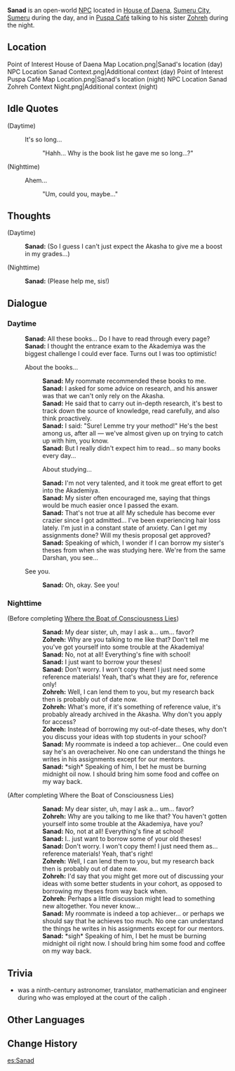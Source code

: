 {{Character Infobox
|type             = Open-World NPC
|image            = NPC Sanad.png
|region           = Sumeru
|location         = Sumeru
|affiliation      = Amurta
|title            = Student
|dialoguereward   = 
|ancestry         = <!-- Clan/family -->
|father           = 
|mother           = 
|spouse           = 
|sibling          = Zohreh
|child            = 
|relative         = 
|voiceEN          = 
|voiceCN          = 
|voiceJP          = 
}}
'''Sanad''' is an open-world [[NPC]] located in [[House of Daena]], [[Sumeru City]], [[Sumeru]] during the day, and in [[Puspa Café]] talking to his sister [[Zohreh]] during the night.

==Location==
<gallery>
Point of Interest House of Daena Map Location.png|Sanad's location (day)
NPC Location Sanad Context.png|Additional context (day)
Point of Interest Puspa Café Map Location.png|Sanad's location (night)
NPC Location Sanad Zohreh Context Night.png|Additional context (night)
</gallery>
<!--
==Profile==
''(To be added.)''

===Appearance===
''(To be added.)''

==Quests and Events==
{{Quests and Events}}
-->
==Idle Quotes==
{{Dialogue Start}}
;(Daytime)
: {{DIcon|Idle}} It's so long...
:: {{A|VO Sanad 01.ogg}} "Hahh... Why is the book list he gave me so long...?"

;(Nighttime)
: {{DIcon|Idle}} Ahem...
:: {{A|VO Sanad 02.ogg}} "Um, could you, maybe..."
{{Dialogue End}}

==Thoughts==
{{All Schemes to Know Explanation|name=Sanad}}
{{Dialogue Start}}
;(Daytime)
:{{A|VO Sanad All Schemes to Know 01.ogg}} '''Sanad:''' (So I guess I can't just expect the Akasha to give me a boost in my grades...)

;(Nighttime)
:{{A|VO Sanad All Schemes to Know 02.ogg}} '''Sanad:''' (Please help me, sis!)
{{Dialogue End}}

==Dialogue==
===Daytime===
{{Dialogue Start}}
:'''Sanad:''' All these books... Do I have to read through every page?
:'''Sanad:''' I thought the entrance exam to the Akademiya was the biggest challenge I could ever face. Turns out I was too optimistic!
:{{DIcon}} About the books...
::'''Sanad:''' My roommate recommended these books to me.
::'''Sanad:''' I asked for some advice on research, and his answer was that we can't only rely on the Akasha.
::'''Sanad:''' He said that to carry out in-depth research, it's best to track down the source of knowledge, read carefully, and also think proactively.
::'''Sanad:''' I said: "Sure! Lemme try your method!" He's the best among us, after all &mdash; we've almost given up on trying to catch up with him, you know.
::'''Sanad:''' But I really didn't expect him to read... so many books every day...
::{{DIcon}} About studying...
::'''Sanad:''' I'm not very talented, and it took me great effort to get into the Akademiya.
::'''Sanad:''' My sister often encouraged me, saying that things would be much easier once I passed the exam.
::'''Sanad:''' That's not true at all! My schedule has become ever crazier since I got admitted... I've been experiencing hair loss lately. I'm just in a constant state of anxiety. Can I get my assignments done? Will my thesis proposal get approved?
::'''Sanad:''' Speaking of which, I wonder if I can borrow my sister's theses from when she was studying here. We're from the same Darshan, you see...
:{{DIcon}} See you.
::'''Sanad:''' Oh, okay. See you!
{{Dialogue End}}

===Nighttime===
{{Dialogue Start}}
;(Before completing [[Where the Boat of Consciousness Lies]])
::'''Sanad:''' My dear sister, uh, may I ask a... um... favor?
::'''Zohreh:''' Why are you talking to me like that? Don't tell me you've got yourself into some trouble at the Akademiya!
::'''Sanad:''' No, not at all! Everything's fine with school!
::'''Sanad:''' I just want to borrow your theses!
::'''Sanad:''' Don't worry. I won't copy them! I just need some reference materials! Yeah, that's what they are for, reference only!
::'''Zohreh:''' Well, I can lend them to you, but my research back then is probably out of date now.
::'''Zohreh:''' What's more, if it's something of reference value, it's probably already archived in the Akasha. Why don't you apply for access?
::'''Zohreh:''' Instead of borrowing my out-of-date theses, why don't you discuss your ideas with top students in your school?
::'''Sanad:''' My roommate is indeed a top achiever... One could even say he's an overacheiver. No one can understand the things he writes in his assignments except for our mentors.
::'''Sanad:''' *sigh* Speaking of him, I bet he must be burning midnight oil now. I should bring him some food and coffee on my way back.

;(After completing Where the Boat of Consciousness Lies)
::'''Sanad:''' My dear sister, uh, may I ask a... um... favor?
::'''Zohreh:''' Why are you talking to me like that? You haven't gotten yourself into some trouble at the Akademiya, have you?
::'''Sanad:''' No, not at all! Everything's fine at school!
::'''Sanad:''' I.. just want to borrow some of your old theses!
::'''Sanad:''' Don't worry. I won't copy them! I just need them as... reference materials! Yeah, that's right!
::'''Zohreh:''' Well, I can lend them to you, but my research back then is probably out of date now.
::'''Zohreh:''' I'd say that you might get more out of discussing your ideas with some better students in your cohort, as opposed to borrowing my theses from way back when.
::'''Zohreh:''' Perhaps a little discussion might lead to something new altogether. You never know...
::'''Sanad:''' My roommate is indeed a top achiever... or perhaps we should say that he achieves too much. No one can understand the things he writes in his assignments except for our mentors.
::'''Sanad:''' *sigh* Speaking of him, I bet he must be burning midnight oil right now. I should bring him some food and coffee on my way back.
{{Dialogue End}}
<!--
==Event Dialogue==
===Event Name===
{{Dialogue Start}}
:'''{{subst:PAGENAME}}:'''
{{Dialogue End}}
-->

==Trivia==
*{{w|Sanad ibn Ali}} was a ninth-century astronomer, translator, mathematician and engineer during {{w|Islamic Golden Age}} who was employed at the court of the {{w|Abbasid Caliphate|Abbasid}} caliph {{w|al-Ma'mun|Al-Ma'mun}}.

==Other Languages==
{{Other Languages
|default_hidden = 1
|en      = Sanad
|zhs     = 萨纳德
|zhs_rm  = Sànàdé
|zht     = 薩納德
|zht_rm  = Sànàdé
|ja      = サナド
|ja_rm   = Sanado
|ko      = 사나드
|es      = Sanad
|fr      = Sanad
|ru      = Санад
|th      = Sanad
|vi      = Sanad
|de      = Sanad
|id      = Sanad
|pt      = Sanad
|tr      = Sanad
|it      = Sanad
}}

==Change History==
{{Change History|3.0}}

[[es:Sanad]]